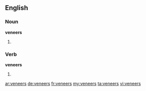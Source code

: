 ==English==

===Noun===
'''veneers'''

# {{plural of|veneer}}

===Verb===
'''veneers'''

# {{third-person singular of|veneer}}

[[ar:veneers]]
[[de:veneers]]
[[fr:veneers]]
[[my:veneers]]
[[ta:veneers]]
[[vi:veneers]]